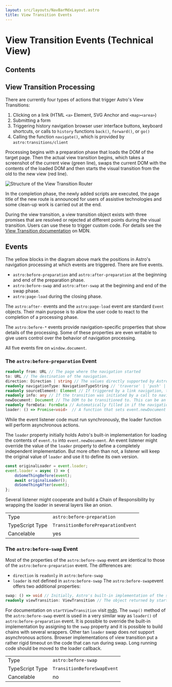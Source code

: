 ```yaml
---
layout: src/layouts/NavBarMdxLayout.astro
title: View Transition Events
---
```



# View Transition Events (Technical View)

## Contents

## View Transition Processing

There are currently four types of actions that trigger Astro's View Transitions:

1. Clicking on a link (HTML `<a>` Element, SVG Anchor and `<map><area>`)
2. Submitting a form
3. Triggering history navigation browser user interface buttons, keyboard shortcuts, or calls to `history` functions `back()`, `forward()`, or `go()`
4. Calling the function `navigate()`, which is provided by `astro:transitions/client`

Processing begins with a preparation phase that loads the DOM of the target page. Then the actual view transition begins, which takes a screenshot of the current view (green line), swaps the current DOM with the contents of the loaded DOM and then starts the visual transition from the old to the new view (red line).

<Image src={router} alt="Structure of the View Transition Router" />

In the completion phase, the newly added scripts are executed, the page title of the new route is announced for users of assistive technologies and some clean-up work is carried out at the end.

During the view transition, a view transition object exists with three promises that are resolved or rejected at different points during the visual transition. Users can use these to trigger custom code. For details see the [View Transition documentation](https://developer.mozilla.org/en-US/docs/Web/API/ViewTransition) on MDN.

## Events

The yellow blocks in the diagram above mark the positions in Astro's navigation processing at which events are triggered. There are five events.

- `astro:before-preparation` and `astro:after-preparation` at the beginning and end of the preparation phase.
- `astro:before-swap` and `astro:after-swap` at the beginning and end of the swap phase.
- `astro:page-load` during the closing phase.

The `astro:after-` events and the `astro:page-load` event are standard `Event` objects. Their main purpose is to allow the user code to react to the completion of a processing phase.

The `astro:before-*` events provide navigation-specific properties
that show details of the processing. Some of these properties are even writable to give users control over the behavior of navigation processing.

All five events fire on `window.document`.

### The `astro:before-preparation` Event

```typescript
readonly from: URL // The page where the navigation started
to: URL // The destination of the navigation.
direction: Direction | string // The values directly supported by Astro are 'forward' and 'backward', but this can be extended to other values. This property is writable.
readonly navigationType: NavigationTypeString // 'traverse' | 'push' | 'replace'
readonly sourceElement: Element // If triggered by a link navigation, the anchor element. If triggered by form submission, the submitter (and if submitter is null, the form element). Can also be set via the sourceElement property of the options parameter on a call to navigate()
readonly info: any // If the transition was initiated by a call to navigate(), the value of options.info. Set to an empty object if undefined.
newDocument: Document // The DOM to be transitioned to. This can be an empty DOM if swap() manipulates the current DOM in place.
readonly formData: FormData // Automatically filled in if the navigation was triggered by a form. If the navigation was triggered by a call to navigate(), the value of options.formData.
loader: () => Promise<void>  // A function that sets event.newDocument to the contents of event.to.
```

While the event listener code must run synchronously, the loader function will perform asynchronous actions.

The `loader` property initially holds Astro's built-in implementation for loading the contents of `event.to` into `event.newDocument`. An event listener might override the value of the `loader` property to define a completely independent implementation. But more often than not, a listener will keep the original value of `loader` and use it to define its own version.

```typescript
const originalLoader = event.loader;
event.loader = async () => {
	doSomeThingBefore(event);
	await originalLoader();
	doSomeThingAfter(event);
};
```

Several listener might cooperate and build a Chain of Responsibility by wrapping the loader in several layers like an onion.

|                 |                                    |
| --------------- | ---------------------------------- |
| Type            | `astro:before-preparation`         |
| TypeScript Type | `TransitionBeforePreparationEvent` |
| Cancelable      | yes                                |

### The `astro:before-swap` Event

Most of the properties of the `astro:before-swap` event are identical to those of the `astro:before-preparation` event. The differences are:

- `direction` is `readonly` in `astro:before-swap`
- `loader` is not defined in `astro:before-swap`
  The `astro:before-swap`event offers two additional properties:

```typescript
swap: () => void // Initially, Astro's built-in implementation of the swap() operation. The task of the swap operation is to update the current DOM, typically to reflect the contents of event.newDocument.
readonly viewTransition: ViewTransition // The object returned by startViewTransition().
```

For documentation on `startViewTransition` visit [mdn](https://developer.mozilla.org/en-US/docs/Web/API/Document/startViewTransition). The `swap()` method of the `astro:before-swap` event is used in a very similar way as `loader()` of `astro:before-preparation` event. It is possible to override the built-in implementation by assigning to the `swap` property and it is possible to build chains with several wrappers. Other tan `loader` swap does _not_ support asynchronous actions. Browser implementations of view transition put a rather rigid timeout on the code that can run during swap. Long running code should be moved to the loader callback.

|                 |                             |
| --------------- | --------------------------- |
| Type            | `astro:before-swap`         |
| TypeScript Type | `TransitionBeforeSwapEvent` |
| Cancelable      | no                          |
